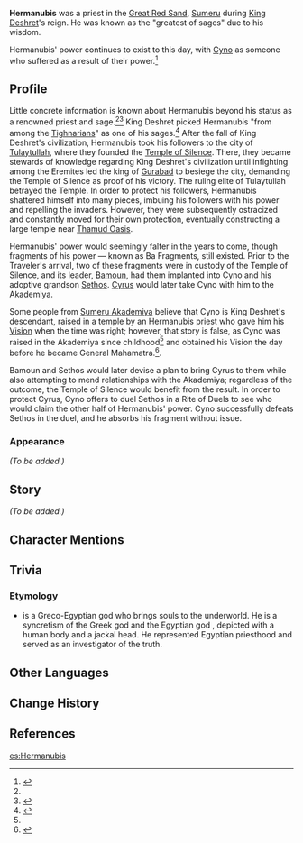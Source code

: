{{Stub|Add information from {{Quest|Oathkeeper}}
}}
{{Character Infobox
|type             = Mentioned
|image            = NPC Hermanubis.png
|realname         = <!-- Optional, if different from in-game name -->
|deceased         = <!-- Past (for deceased prior to events of the game) or free response -->
|region           = Sumeru
|affiliation      = Great Red Sand
|affiliation2     = Temple of Silence
|title            = Greatest of Sages
|ancestry         = [[Tighnarians]]
|father           = 
|mother           = 
|spouse           = 
|sibling          = 
|child            = 
|relative         = 
|voiceEN          = 
|voiceCN          = 
|voiceJP          = 
|voiceKR          = 
|dialoguereward   = 
}}
'''Hermanubis''' was a priest in the [[Great Red Sand]], [[Sumeru]] during [[King Deshret]]'s reign. He was known as the "greatest of sages" due to his wisdom.

Hermanubis' power continues to exist to this day, with [[Cyno]] as someone who suffered as a result of their power.<ref name="Riddle">{{Ref/Quest|A Riddle Amidst the Crowds}}</ref>

==Profile==
Little concrete information is known about Hermanubis beyond his status as a renowned priest and sage.<ref name="Riddle" /><ref>{{Ref/Book|The Lay of Al-Ahmar}}</ref> King Deshret picked Hermanubis "from among the [[Tighnarians]]" as one of his sages.<ref name="past">{{Ref/Quest|The Dead Past is the Living Present}}</ref> After the fall of King Deshret's civilization, Hermanubis took his followers to the city of [[Tulaytullah]], where they founded the [[Temple of Silence]]. There, they became stewards of knowledge regarding King Deshret's civilization until infighting among the Eremites led the king of [[Gurabad]] to besiege the city, demanding the Temple of Silence as proof of his victory. The ruling elite of Tulaytullah betrayed the Temple. In order to protect his followers, Hermanubis shattered himself into many pieces, imbuing his followers with his power and repelling the invaders. However, they were subsequently ostracized and constantly moved for their own protection, eventually constructing a large temple near [[Thamud Oasis]].

Hermanubis' power would seemingly falter in the years to come, though fragments of his power &mdash; known as Ba Fragments, still existed. Prior to the Traveler's arrival, two of these fragments were in custody of the Temple of Silence, and its leader, [[Bamoun]], had them implanted into Cyno and his adoptive grandson [[Sethos]]. [[Cyrus (Sumeru)|Cyrus]] would later take Cyno with him to the Akademiya.

<!--
While it has not been explained in detail, Cyno's Pactsworn Pathclearer state during his Elemental Burst, [[Sacred Rite: Wolf's Swiftness]], allows a divine spirit to indwell him.<ref>{{Ref/Talent|Sacred Rite: Wolf's Swiftness|quote=Calls upon a divine spirit to indwell him, morphing into the Pactsworn Pathclearer.}}</ref><ref>{{Ref/VO|Cyno|About the Vision}}</ref> This may relate to Hermanubis' power, which once brought Cyno great suffering.<ref name="Riddle" />
-->
Some people from [[Sumeru Akademiya]] believe that Cyno is King Deshret's descendant, raised in a temple by an Hermanubis priest who gave him his [[Vision]] when the time was right; however, that story is false, as Cyno was raised in the Akademiya since childhood<ref name="Riddle" /> and obtained his Vision the day before he became General Mahamatra.<ref>{{Ref/CS|Cyno|Vision}}</ref>.

Bamoun and Sethos would later devise a plan to bring Cyrus to them while also attempting to mend relationships with the Akademiya; regardless of the outcome, the Temple of Silence would benefit from the result. In order to protect Cyrus, Cyno offers to duel Sethos in a Rite of Duels to see who would claim the other half of Hermanubis' power. Cyno successfully defeats Sethos in the duel, and he absorbs his fragment without issue.

===Appearance===
''(To be added.)''

==Story==
''(To be added.)''

==Character Mentions==
{{Character Mentions}}

==Trivia==
===Etymology===
*{{Lang|{{w|Hermanubis}}|grc=Ἑρμανοῦβις}} is a Greco-Egyptian god who brings souls to the underworld. He is a syncretism of the Greek god {{w|Hermes}} and the Egyptian god {{w|Anubis}}, depicted with a human body and a jackal head. He represented Egyptian priesthood and served as an investigator of the truth.
<!-- 
==Notes==
{{Reflist|note=1}}
-->
==Other Languages==
{{Other Languages
|default_hidden=1
|en      = Hermanubis
|zhs     = 赫曼努比斯
|zhs_rm  = Hèmànnǔbǐsī
|zht     = 赫曼努比斯
|zht_rm  = Hèmànnǔbǐsī
|ja      = ヘルマヌビス
|ja_rm   = Herumanubisu
|ko      = 헤르마누비스
|es      = Hermanubis
|fr      = Hermanubis
|ru      = Германубис
|th      = Hermanubis
|vi      = Hermanubis
|de      = Hermanubis
|id      = Hermanubis
|pt      = Hermanubis
|tr      = Hermanubis
|it      = Hermanubis
}}

==Change History==
{{Change History|introduced=3.0}}

==References==
{{Reflist}}

[[es:Hermanubis]]